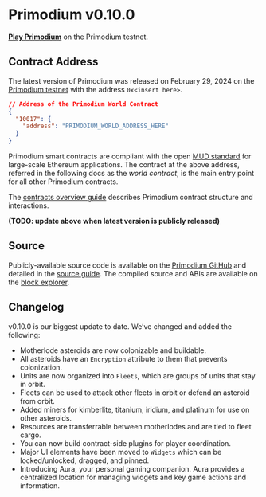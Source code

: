# Primodium v0.10.0

[**Play Primodium**](https://www.primodium.com) on the Primodium testnet.

## Contract Address

The latest version of Primodium was released on February 29, 2024 on the [Primodium testnet](./world-extension/deploy.mdx) with the address `0x<insert here>`.

```json copy
// Address of the Primodium World Contract
{
  "10017": {
    "address": "PRIMODIUM_WORLD_ADDRESS_HERE"
  }
}
```

Primodium smart contracts are compliant with the open [MUD standard](https://www.mud.dev) for large-scale Ethereum applications. The contract at the above address, referred in the following docs as the _world contract_, is the main entry point for all other Primodium contracts.

The [contracts overview guide](./overview-contracts.mdx) describes Primodium contract structure and interactions.

**(TODO: update above when latest version is publicly released)**

## Source

Publicly-available source code is available on the [Primodium GitHub](https://github.com/primodiumxyz/developer/tree/main/contract-source) and detailed in the [source guide](./overview-source.mdx). The compiled source and ABIs are available on the [block explorer](https://primodium-sepolia.explorer.caldera.xyz/address/0x7Bd472fC101d3A7caf3064B7C5788965CB34685F?tab=contract).

## Changelog

v0.10.0 is our biggest update to date. We’ve changed and added the following:

- Motherlode asteroids are now colonizable and buildable.
- All asteroids have an `Encryption` attribute to them that prevents colonization.
- Units are now organized into `Fleets`, which are groups of units that stay in orbit.
- Fleets can be used to attack other fleets in orbit or defend an asteroid from orbit.
- Added miners for kimberlite, titanium, iridium, and platinum for use on other asteroids.
- Resources are transferrable between motherlodes and are tied to fleet cargo.
- You can now build contract-side plugins for player coordination.
- Major UI elements have been moved to `Widgets` which can be locked/unlocked, dragged, and pinned.
- Introducing Aura, your personal gaming companion. Aura provides a centralized location for managing widgets and key game actions and information.